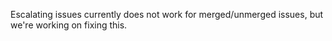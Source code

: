 <Alert>

Escalating issues currently does not work for merged/unmerged issues, but we're working on fixing this.

</Alert>
